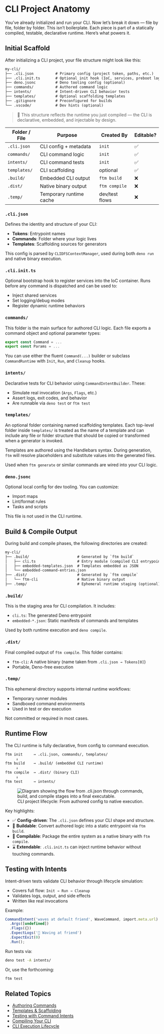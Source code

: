 # CLI Project Anatomy

You’ve already initialized and run your CLI. Now let’s break it down — file by file, folder by folder. This isn’t boilerplate. Each piece is part of a statically compiled, testable, declarative runtime. Here’s what powers it.

## Initial Scaffold

After initializing a CLI project, your file structure might look like this:

```txt
my-cli/
├── .cli.json          # Primary config (project token, paths, etc.)
├── .cli.init.ts       # Optional init hook (IoC, services, preboot logic)
├── deno.jsonc         # Deno tooling config (optional)
├── commands/          # Authored command logic
├── intents/           # Intent-driven CLI behavior tests
├── templates/         # Optional scaffolding templates
├── .gitignore         # Preconfigured for builds
└── .vscode/           # Dev hints (optional)
```

> 🧠 This structure reflects the runtime you just compiled — the CLI is declarative, embedded, and injectable by design.

| Folder / File | Purpose                 | Created By     | Editable? |
| ------------- | ----------------------- | -------------- | --------- |
| `.cli.json`   | CLI config + metadata   | `init`         | ✅         |
| `commands/`   | CLI command logic       | `init`         | ✅         |
| `intents/`    | CLI command tests       | `init`         | ✅         |
| `templates/`  | CLI scaffolding         | optional       | ✅         |
| `.build/`     | Embedded CLI output     | `ftm build`    | ❌         |
| `.dist/`      | Native binary output    | `ftm compile`  | ❌         |
| `.temp/`      | Temporary runtime cache | dev/test flows | ❌         |

### `.cli.json`

Defines the identity and structure of your CLI:

* **Tokens**: Entrypoint names
* **Commands**: Folder where your logic lives
* **Templates**: Scaffolding sources for generators

This config is parsed by `CLIDFSContextManager`, used during both `deno run` and native binary execution.

### `.cli.init.ts`

Optional bootstrap hook to register services into the IoC container. Runs before any command is dispatched and can be used to:

* Inject shared services
* Set logging/debug modes
* Register dynamic runtime behaviors

### `commands/`

This folder is the main surface for authored CLI logic. Each file exports a command object and optional parameter types:

```ts
export const Command = ...
export const Params = ...
```

You can use either the fluent `Command(...)` builder or subclass `CommandRuntime` with `Init`, `Run`, and `Cleanup` hooks.

### `intents/`

Declarative tests for CLI behavior using `CommandIntentBuilder`. These:

* Simulate real invocation (`Args`, `Flags`, etc.)
* Assert logs, exit codes, and behavior
* Are runnable via `deno test` or `ftm test`

### `templates/`

An optional folder containing named scaffolding templates. Each top-level folder inside `templates/` is treated as the name of a template and can include any file or folder structure that should be copied or transformed when a generator is invoked.

Templates are authored using the Handlebars syntax. During generation, `ftm` will resolve placeholders and substitute values into the generated files.

Used when `ftm generate` or similar commands are wired into your CLI logic.

### `deno.jsonc`

Optional local config for dev tooling. You can customize:

* Import maps
* Lint/format rules
* Tasks and scripts

This file is not used in the CLI runtime.

## Build & Compile Output

During build and compile phases, the following directories are created:

```txt
my-cli/
├── .build/                      # Generated by `ftm build`
│   ├── cli.ts                   # Entry module (compiled CLI entrypoint)
│   ├── embedded-templates.json  # Templates embedded as JSON
│   └── embedded-command-entries.json
├── .dist/                       # Generated by `ftm compile`
│   └── ftm-cli                  # Native binary output
├── .temp/                       # Ephemeral runtime staging (optional)
```

### `.build/`

This is the staging area for CLI compilation. It includes:

* `cli.ts`: The generated Deno entrypoint
* `embedded-*.json`: Static manifests of commands and templates

Used by both runtime execution and `deno compile`.

### `.dist/`

Final compiled output of `ftm compile`. This folder contains:

* `ftm-cli`: A native binary (name taken from `.cli.json → Tokens[0]`)
* Portable, Deno-free execution

### `.temp/`

This ephemeral directory supports internal runtime workflows:

* Temporary runner modules
* Sandboxed command environments
* Used in test or dev execution

Not committed or required in most cases.

## Runtime Flow

The CLI runtime is fully declarative, from config to command execution.

```txt
ftm init     → .cli.json, commands/, templates/
     ↓
ftm build    → .build/ (embedded CLI runtime)
     ↓
ftm compile  → .dist/ (binary CLI)
     ↓
ftm test     → intents/
```

<figure class="my-16 flex flex-col items-center text-center max-w-xl w-full">
  <img
    src="/assets/docs/cli-runtime-flow.png"
    alt="Diagram showing the flow from .cli.json through commands, build, and compile stages into a final executable."
    class="rounded-2xl shadow-2xl ring-1 ring-white/10 w-full"
  />
  <figcaption class="mt-4 text-sm text-gray-400 tracking-wide uppercase">
    CLI project lifecycle: From authored config to native execution.
  </figcaption>
</figure>

Key highlights:

* ✅ **Config-driven**: The `.cli.json` defines your CLI shape and structure.
* 🔧 **Buildable**: Convert authored logic into a static entrypoint via `ftm build`.
* 🧠 **Compilable**: Package the entire system as a native binary with `ftm compile`.
* ⌛ **Extendable**: `.cli.init.ts` can inject runtime behavior without touching commands.

## Testing with Intents

Intent-driven tests validate CLI behavior through lifecycle simulation:

* Covers full flow: `Init → Run → Cleanup`
* Validates logs, output, and side effects
* Written like real invocations

Example:

```ts
CommandIntent('waves at default friend', WaveCommand, import.meta.url)
  .Args([undefined])
  .Flags({})
  .ExpectLogs('👋 Waving at friend')
  .ExpectExit(0)
  .Run();
```

Run tests via:

```bash
deno test -A intents/
```

Or, use the forthcoming:

```bash
ftm test
```

## Related Topics

* [Authoring Commands](./authoring-commands.md)
* [Templates & Scaffolding](./templates.md)
* [Testing with Command Intents](./command-intents.md)
* [Compiling Your CLI](./compilation.md)
* [CLI Execution Lifecycle](./command-lifecycle.md)
